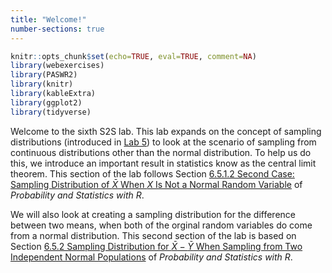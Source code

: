 ```yaml
---
title: "Welcome!"
number-sections: true
---
```


```r
knitr::opts_chunk$set(echo=TRUE, eval=TRUE, comment=NA)
library(webexercises)
library(PASWR2)
library(knitr)
library(kableExtra)
library(ggplot2)
library(tidyverse)
```

<!-- question callout example
:::{.question}
::::{.question-header}
Question
::::
::::{.question-container}
This is where the question text would go.
::::
:::
-->

<!--
::: panel-tabset
## R Script
```r

```

## Console
```r

```
:::
-->

Welcome to the sixth S2S lab. This lab expands on the concept of sampling distributions (introduced in [Lab 5](https://moodle.gla.ac.uk/pluginfile.php/9073494/mod_resource/content/3/index.html){target="_blank"}) to look at the scenario of sampling from continuous distributions other than the normal distribution. To help us do this, we introduce an important result in statistics know as the central limit theorem. This section of the lab follows Section [6.5.1.2 Second Case: Sampling Distribution of $\bar X$ When $X$ Is Not a Normal Random Variable](https://read.kortext.com/reader/pdf/92741/370){target="_blank"} of *Probability and Statistics with R*.

We will also look at creating a sampling distribution for the difference between two means, when both of the orginal random variables do come from a normal distribution. This second section of the lab is based on Section [6.5.2 Sampling Distribution for $\bar X - \bar Y$ When Sampling from Two Independent Normal Populations](https://read.kortext.com/reader/pdf/92741/375){target="_blank"} of *Probability and Statistics with R*.








